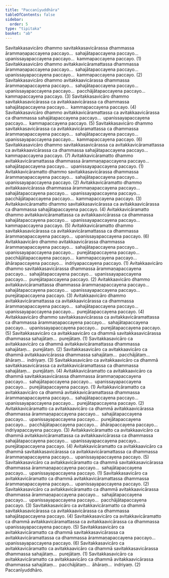 ```yaml
---
title: "Paccanīyuddhāra"
tableOfContents: false
sidebar:
  order: 5
type: "tipitaka"
basket: "ab"
---
```



<DynamicBreadcrumb />

<Division number="139">

<Paragraph number="594">
Savitakkasavicāro dhammo savitakkasavicārassa dhammassa ārammaṇapaccayena paccayo…  sahajātapaccayena paccayo…  upanissayapaccayena paccayo…  kammapaccayena paccayo. (1)
</Paragraph>

<Paragraph number="595">
Savitakkasavicāro dhammo avitakkavicāramattassa dhammassa ārammaṇapaccayena paccayo…  sahajātapaccayena paccayo…  upanissayapaccayena paccayo…  kammapaccayena paccayo. (2)
</Paragraph>

<Paragraph number="596">
Savitakkasavicāro dhammo avitakkaavicārassa dhammassa ārammaṇapaccayena paccayo…  sahajātapaccayena paccayo…  upanissayapaccayena paccayo…  pacchājātapaccayena paccayo…  kammapaccayena paccayo. (3)
</Paragraph>

<Paragraph number="597">
Savitakkasavicāro dhammo savitakkasavicārassa ca avitakkaavicārassa ca dhammassa sahajātapaccayena paccayo…  kammapaccayena paccayo. (4)
</Paragraph>

<Paragraph number="598">
Savitakkasavicāro dhammo avitakkavicāramattassa ca avitakkaavicārassa ca dhammassa sahajātapaccayena paccayo…  upanissayapaccayena paccayo…  kammapaccayena paccayo. (5)
</Paragraph>

<Paragraph number="599">
Savitakkasavicāro dhammo savitakkasavicārassa ca avitakkavicāramattassa ca dhammassa ārammaṇapaccayena paccayo…  sahajātapaccayena paccayo…  upanissayapaccayena paccayo…  kammapaccayena paccayo. (6)
</Paragraph>

<Paragraph number="600">
Savitakkasavicāro dhammo savitakkasavicārassa ca avitakkavicāramattassa ca avitakkaavicārassa ca dhammassa sahajātapaccayena paccayo…  kammapaccayena paccayo. (7)
</Paragraph>

</Division>
<Division number="140">

<Paragraph number="601">
Avitakkavicāramatto dhammo avitakkavicāramattassa dhammassa ārammaṇapaccayena paccayo…  sahajātapaccayena paccayo…  upanissayapaccayena paccayo. (1)
</Paragraph>

<Paragraph number="602">
Avitakkavicāramatto dhammo savitakkasavicārassa dhammassa ārammaṇapaccayena paccayo…  sahajātapaccayena paccayo…  upanissayapaccayena paccayo. (2)
</Paragraph>

<Paragraph number="603">
Avitakkavicāramatto dhammo avitakkaavicārassa dhammassa ārammaṇapaccayena paccayo…  sahajātapaccayena paccayo…  upanissayapaccayena paccayo…  pacchājātapaccayena paccayo…  kammapaccayena paccayo. (3)
</Paragraph>

<Paragraph number="604">
Avitakkavicāramatto dhammo savitakkasavicārassa ca avitakkaavicārassa ca dhammassa sahajātapaccayena paccayo. (4)
</Paragraph>

<Paragraph number="605">
Avitakkavicāramatto dhammo avitakkavicāramattassa ca avitakkaavicārassa ca dhammassa sahajātapaccayena paccayo…  upanissayapaccayena paccayo…  kammapaccayena paccayo. (5)
</Paragraph>

<Paragraph number="606">
Avitakkavicāramatto dhammo savitakkasavicārassa ca avitakkavicāramattassa ca dhammassa ārammaṇapaccayena paccayo…  upanissayapaccayena paccayo. (6)
</Paragraph>

</Division>
<Division number="141">

<Paragraph number="607">
Avitakkaavicāro dhammo avitakkaavicārassa dhammassa ārammaṇapaccayena paccayo…  sahajātapaccayena paccayo…  upanissayapaccayena paccayo…  purejātapaccayena paccayo…  pacchājātapaccayena paccayo…  kammapaccayena paccayo…  āhārapaccayena paccayo…  indriyapaccayena paccayo. (1)
</Paragraph>

<Paragraph number="608">
Avitakkaavicāro dhammo savitakkasavicārassa dhammassa ārammaṇapaccayena paccayo…  sahajātapaccayena paccayo…  upanissayapaccayena paccayo…  purejātapaccayena paccayo. (2)
</Paragraph>

<Paragraph number="609">
Avitakkaavicāro dhammo avitakkavicāramattassa dhammassa ārammaṇapaccayena paccayo…  sahajātapaccayena paccayo…  upanissayapaccayena paccayo…  purejātapaccayena paccayo. (3)
</Paragraph>

<Paragraph number="610">
Avitakkaavicāro dhammo avitakkavicāramattassa ca avitakkaavicārassa ca dhammassa ārammaṇapaccayena paccayo…  sahajātapaccayena paccayo…  upanissayapaccayena paccayo…  purejātapaccayena paccayo. (4)
</Paragraph>

<Paragraph number="611">
Avitakkaavicāro dhammo savitakkasavicārassa ca avitakkavicāramattassa ca dhammassa ārammaṇapaccayena paccayo…  sahajātapaccayena paccayo…  upanissayapaccayena paccayo…  purejātapaccayena paccayo. (5)
</Paragraph>

</Division>
<Division number="142">

<Paragraph number="612">
Savitakkasavicāro ca avitakkaavicāro ca dhammā savitakkasavicārassa dhammassa sahajātaṃ…  purejātaṃ. (1)
</Paragraph>

<Paragraph number="613">
Savitakkasavicāro ca avitakkaavicāro ca dhammā avitakkavicāramattassa dhammassa sahajātaṃ…  purejātaṃ. (2)
</Paragraph>

<Paragraph number="614">
Savitakkasavicāro ca avitakkaavicāro ca dhammā avitakkaavicārassa dhammassa sahajātaṃ…  pacchājātaṃ…  āhāraṃ…  indriyaṃ. (3)
</Paragraph>

<Paragraph number="615">
Savitakkasavicāro ca avitakkaavicāro ca dhammā savitakkasavicārassa ca avitakkavicāramattassa ca dhammassa sahajātaṃ…  purejātaṃ. (4)
</Paragraph>

</Division>
<Division number="143">

<Paragraph number="616">
Avitakkavicāramatto ca avitakkaavicāro ca dhammā savitakkasavicārassa dhammassa ārammaṇapaccayena paccayo…  sahajātapaccayena paccayo…  upanissayapaccayena paccayo…  purejātapaccayena paccayo. (1)
</Paragraph>

<Paragraph number="617">
Avitakkavicāramatto ca avitakkaavicāro ca dhammā avitakkavicāramattassa dhammassa ārammaṇapaccayena paccayo…  sahajātapaccayena paccayo…  upanissayapaccayena paccayo…  purejātapaccayena paccayo. (2)
</Paragraph>

<Paragraph number="618">
Avitakkavicāramatto ca avitakkaavicāro ca dhammā avitakkaavicārassa dhammassa ārammaṇapaccayena paccayo…  sahajātapaccayena paccayo…  upanissayapaccayena paccayo…  purejātapaccayena paccayo…  pacchājātapaccayena paccayo…  āhārapaccayena paccayo…  indriyapaccayena paccayo. (3)
</Paragraph>

<Paragraph number="619">
Avitakkavicāramatto ca avitakkaavicāro ca dhammā avitakkavicāramattassa ca avitakkaavicārassa ca dhammassa sahajātapaccayena paccayo…  upanissayapaccayena paccayo…  purejātapaccayena paccayo. (4)
</Paragraph>

<Paragraph number="620">
Avitakkavicāramatto ca avitakkaavicāro ca dhammā savitakkasavicārassa ca avitakkavicāramattassa ca dhammassa ārammaṇapaccayena paccayo…  upanissayapaccayena paccayo. (5)
</Paragraph>

</Division>
<Division number="144">

<Paragraph number="621">
Savitakkasavicāro ca avitakkavicāramatto ca dhammā savitakkasavicārassa dhammassa ārammaṇapaccayena paccayo…  sahajātapaccayena paccayo…  upanissayapaccayena paccayo. (1)
</Paragraph>

<Paragraph number="622">
Savitakkasavicāro ca avitakkavicāramatto ca dhammā avitakkavicāramattassa dhammassa ārammaṇapaccayena paccayo…  upanissayapaccayena paccayo. (2)
</Paragraph>

<Paragraph number="623">
Savitakkasavicāro ca avitakkavicāramatto ca dhammā avitakkaavicārassa dhammassa ārammaṇapaccayena paccayo…  sahajātapaccayena paccayo…  upanissayapaccayena paccayo…  pacchājātapaccayena paccayo. (3)
</Paragraph>

<Paragraph number="624">
Savitakkasavicāro ca avitakkavicāramatto ca dhammā savitakkasavicārassa ca avitakkaavicārassa ca dhammassa sahajātapaccayena paccayo. (4)
</Paragraph>

<Paragraph number="625">
Savitakkasavicāro ca avitakkavicāramatto ca dhammā avitakkavicāramattassa ca avitakkaavicārassa ca dhammassa upanissayapaccayena paccayo. (5)
</Paragraph>

<Paragraph number="626">
Savitakkasavicāro ca avitakkavicāramatto ca dhammā savitakkasavicārassa ca avitakkavicāramattassa ca dhammassa ārammaṇapaccayena paccayo…  upanissayapaccayena paccayo. (6)
</Paragraph>

<Paragraph number="627">
Savitakkasavicāro ca avitakkavicāramatto ca avitakkaavicāro ca dhammā savitakkasavicārassa dhammassa sahajātaṃ…  purejātaṃ. (1)
</Paragraph>

<Paragraph number="628">
Savitakkasavicāro ca avitakkavicāramatto ca avitakkaavicāro ca dhammā avitakkaavicārassa dhammassa sahajātaṃ…  pacchājātaṃ…  āhāraṃ…  indriyaṃ. (2)

</Paragraph>
</Division>

<Paragraph number="629" type="center">
Paccanīyuddhāro.
</Paragraph>